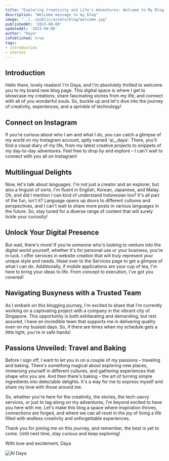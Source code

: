 ```yaml
---
title: "Exploring Creativity and Life's Adventures: Welcome to My Blog!"
description: "Welcome message to my blog"
image: "../../public/assets/blog/welcome.jpg"
publishedAt: '2023-08-08'
updatedAt: '2023-08-08'
author: "Daya"
isPublished: true
tags:
- introduction
- stories
---
```


## Introduction
Hello there, lovely readers! I'm Daya, and I'm absolutely thrilled to welcome you to my brand new blog page. This digital space is where I get to showcase my creations, share fascinating stories from my life, and connect with all of you wonderful souls. So, buckle up and let's dive into the journey of creativity, experiences, and a sprinkle of technology!

## Connect on Instagram
If you're curious about who I am and what I do, you can catch a glimpse of my world on my Instagram account, aptly named 'ai__daya'. There, you'll find a visual diary of my life, from my latest creative projects to snippets of my day-to-day adventures. Feel free to drop by and explore – I can't wait to connect with you all on Instagram!

## Multilingual Delights
Now, let's talk about languages. I'm not just a creator and an explorer, but also a linguist of sorts. I'm fluent in English, Korean, Japanese, and Malay. Oh, and did I mention I can kind of understand Indonesian too? It's all part of the fun, isn't it? Language opens up doors to different cultures and perspectives, and I can't wait to share more posts in various languages in the future. So, stay tuned for a diverse range of content that will surely tickle your curiosity!

## Unlock Your Digital Presence
But wait, there's more! If you're someone who's looking to venture into the digital world yourself, whether it's for personal use or your business, you're in luck. I offer services in website creation that will truly represent your unique style and needs. Head over to the Services page to get a glimpse of what I can do. Additionally, if mobile applications are your cup of tea, I'm here to bring your ideas to life. From concept to execution, I've got you covered!

## Navigating Busyness with a Trusted Team
As I embark on this blogging journey, I'm excited to share that I'm currently working on a captivating project with a company in the vibrant city of Singapore. This opportunity is both exhilarating and demanding, but rest assured, I have an incredible team that supports me in delivering quality even on my busiest days. So, if there are times when my schedule gets a little tight, you're in safe hands!

## Passions Unveiled: Travel and Baking
Before I sign off, I want to let you in on a couple of my passions – traveling and baking. There's something magical about exploring new places, immersing yourself in different cultures, and gathering experiences that shape who you are. And then there's baking – the art of turning simple ingredients into delectable delights. It's a way for me to express myself and share my love with those around me.

So, whether you're here for the creativity, the stories, the tech-savvy services, or just to tag along on my adventures, I'm beyond excited to have you here with me. Let's make this blog a space where inspiration thrives, connections are forged, and where we can all revel in the joy of living a life filled with endless creativity and unforgettable experiences.

Thank you for joining me on this journey, and remember, the best is yet to come. Until next time, stay curious and keep exploring!

With love and excitement,
Daya  

![AI Daya](/assets/blog/ai_daya.jpg)